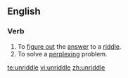==English==

===Verb===
{{en-verb|unriddles|unriddling|unriddled|unriddled}}

#To [[figure out]] the [[answer]] to a [[riddle]].
#To solve a [[perplexing]] problem.

[[te:unriddle]]
[[vi:unriddle]]
[[zh:unriddle]]